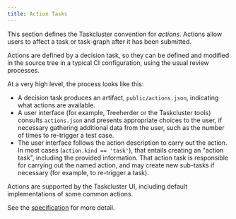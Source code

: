 ---
title: Action Tasks
---

This section defines the Taskcluster convention for *actions*.
Actions allow users to affect a task or task-graph after it has been submitted.

Actions are defined by a decision task, so they can be defined and modified in the source tree in a typical CI configuration, using the usual review processes.

At a very high level, the process looks like this:

-   A decision task produces an artifact, `public/actions.json`,
    indicating what actions are available.
-   A user interface (for example, Treeherder or the Taskcluster
    tools) consults `actions.json` and presents appropriate choices to
    the user, if necessary gathering additional data from the user,
    such as the number of times to re-trigger a test case.
-   The user interface follows the action description to carry out the
    action. In most cases (`action.kind == 'task'`), that entails
    creating an "action task", including the provided information.
    That action task is responsible for carrying out the named action,
    and may create new sub-tasks if necessary (for example, to
    re-trigger a task).

Actions are supported by the Taskcluster UI, including default implementations of some common actions.

See the [specification](/docs/manual/design/conventions/actions/spec) for more detail.
